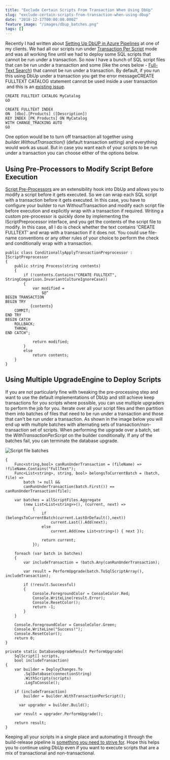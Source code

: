 ```yaml
---
title: "Exclude Certain Scripts From Transaction When Using DbUp"
slug: "exclude-certain-scripts-from-transaction-when-using-dbup"
date: "2018-12-17T00:00:00.000Z"
feature_image: "/images/dbup_batches.png"
tags: []
---
```


Recently I had written about [Setting Up DbUP in Azure Pipelines](__GHOST_URL__/blog/setting-up-dbup-in-azure-pipelines/) at one of my clients. We had all our scripts run under [Transaction Per Script](https://dbup.readthedocs.io/en/latest/more-info/transactions/) mode and was all working fine until we had to deploy some SQL scripts that cannot be run under a transaction. So now I have a bunch of SQL script files that can be run under a transaction and some (like the ones below - [Full-Text Search](https://azure.microsoft.com/en-au/blog/full-text-search-is-now-available-for-preview-in-azure-sql-database/)) that cannot be run under a transaction. By default, if you run this using DbUp under a transaction you get the error messageCREATE FULLTEXT CATALOG statement cannot be used inside a user transaction  and this is an [existing issue](https://github.com/DbUp/DbUp/issues/207).

    CREATE FULLTEXT CATALOG MyCatalog
    GO
    
    CREATE FULLTEXT INDEX
    ON  [dbo].[Products] ([Description])
    KEY INDEX [PK_Products] ON MyCatalog
    WITH CHANGE_TRACKING AUTO
    GO
    

One option would be to turn off transaction all together using _builder.WithoutTransaction()_ (default transaction setting) and everything would work as usual. But in case you want each of your scripts to be run under a transaction you can choose either of the options below.

Using Pre-Processors to Modify Script Before Execution
------------------------------------------------------

[Script Pre-Processors](https://dbup.readthedocs.io/en/latest/more-info/preprocessors/) are an extensibility hook into DbUp and allows you to modify a script before it gets executed. So we can wrap each SQL script with a transaction before it gets executed. In this case, you have to configure your builder to run WithoutTransaction and modify each script file before execution and explicitly wrap with a transaction if required. Writing a custom pre-processor is quickly done by implementing the IScriptPreprocessor interface, and you get the contents of the script file to modify. In this case, all I do is check whether the text contains 'CREATE FULLTEXT' and wrap with a transaction if it does not. You could use file-name conventions or any other rules of your choice to perform the check and conditionally wrap with a transaction.

    public class ConditionallyApplyTransactionPreprocessor : IScriptPreprocessor
    {
        public string Process(string contents)
        {
            if (!contents.Contains("CREATE FULLTEXT", StringComparison.InvariantCultureIgnoreCase))
            {
                var modified =
                    $@"
    BEGIN TRANSACTION
    BEGIN TRY
               {contents}
        COMMIT;
    END TRY
    BEGIN CATCH
        ROLLBACK;
        THROW;
    END CATCH";
    
                return modified;
            }
            else
                return contents;
        }
    }
    

Using Multiple UpgradeEngine to Deploy Scripts
----------------------------------------------

If you are not particularly fine with tweaking the pre-processing step and want to use the default implementations of DbUp and still achieve keep transactions for you scripts where possible, you can use multiple upgraders to perform the job for you. Iterate over all your script files and then partition them into batches of files that need to be run under a transaction and those that can't be run under a transaction. As shown in the image below you will end up with multiple batches with alternating sets of transaction/non-transaction set of scripts. When performing the upgrade over a batch, set the _WithTransactionPerScript_ on the builder conditionally. If any of the batches fail, you can terminate the database upgrade.

![Script file batches](/images/dbup_batches.png)

    {
        Func<string,bool> canRunUnderTransaction = (fileName) => !fileName.Contains("FullText");
        Func<List<string>, string, bool> belongsToCurrentBatch = (batch, file) =>
    		batch != null &&
            canRunUnderTransaction(batch.First()) == canRunUnderTransaction(file);
    
        var batches = allScriptFiles.Aggregate
            (new List<List<string>>(), (current, next) =>
                {
                    if (belongsToCurrentBatch(current.LastOrDefault(),next))
                        current.Last().Add(next);
                    else
                        current.Add(new List<string>() { next });
    
                    return current;
                });
    
        foreach (var batch in batches)
        {
            var includeTransaction = !batch.Any(canRunUnderTransaction);
    
            var result = PerformUpgrade(batch.ToSqlScriptArray(), includeTransaction);
    
            if (!result.Successful)
            {
                Console.ForegroundColor = ConsoleColor.Red;
                Console.WriteLine(result.Error);
                Console.ResetColor();
                return -1;
            }
        }
    
        Console.ForegroundColor = ConsoleColor.Green;
        Console.WriteLine("Success!");
        Console.ResetColor();
        return 0;
    }
    
    private static DatabaseUpgradeResult PerformUpgrade(
        SqlScript[] scripts,
        bool includeTransaction)
    {
        var builder = DeployChanges.To
            .SqlDatabase(connectionString)
            .WithScripts(scripts)
            .LogToConsole();
    
        if (includeTransaction)
            builder = builder.WithTransactionPerScript();
    
          var upgrader = builder.Build();
    
        var result = upgrader.PerformUpgrade();
    
        return result;
    }
    

Keeping all your scripts in a single place and automating it through the build-release pipeline is [something you need to strive for](__GHOST_URL__/blog/working-effectively-under-constraints/). Hope this helps you to continue using DbUp even if you want to execute scripts that are a mix of transactional and non-transactional.